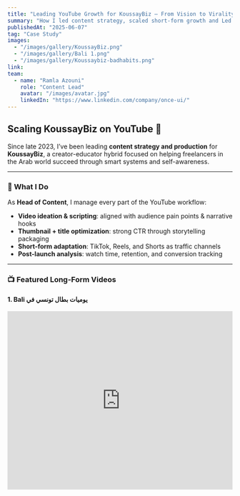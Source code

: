 ```yaml
---
title: "Leading YouTube Growth for KoussayBiz — From Vision to Virality"
summary: "How I led content strategy, scaled short-form growth and Led Long-form YouTube Growth ."
publishedAt: "2025-06-07"
tag: "Case Study"
images:
  - "/images/gallery/KoussayBiz.png"
  - "/images/gallery/Bali 1.png"
  - "/images/gallery/Koussaybiz-badhabits.png"
link:
team:
  - name: "Ramla Azouni"
    role: "Content Lead"
    avatar: "/images/avatar.jpg"
    linkedIn: "https://www.linkedin.com/company/once-ui/"
---
```


## Scaling KoussayBiz on YouTube 🎯

Since late 2023, I’ve been leading **content strategy and production** for **KoussayBiz**, a creator-educator hybrid focused on helping freelancers in the Arab world succeed through smart systems and self-awareness.

---

### 🚀 What I Do

As **Head of Content**, I manage every part of the YouTube workflow:

- **Video ideation & scripting**: aligned with audience pain points & narrative hooks
- **Thumbnail + title optimization**: strong CTR through storytelling packaging
- **Short-form adaptation**: TikTok, Reels, and Shorts as traffic channels
- **Post-launch analysis**: watch time, retention, and conversion tracking

---

### 📺 Featured Long-Form Videos

#### 1. Bali يوميات بطال تونسي في

<iframe
  width="100%"
  height="400"
  src="https://www.youtube.com/embed/lyO7YJtqg9s?si=6xw2-xWxzX4VGUoz"
  title="Bali يوميات بطال تونسي في "
  frameBorder="0"
  allow="accelerometer; autoplay; clipboard-write; encrypted-media; gyroscope; picture-in-picture"
  allowFullScreen
/>

#### 2. مسمار في حيط: علاش خدمتك بش تخليك فقير؟

<iframe
  width="100%"
  height="400"
  src="https://www.youtube.com/embed/9SNv3dNA-44?si=M6JuPMzeNn8j1-Cj"
  title="You Don't Need a Niche"
  frameBorder="0"
  allow="accelerometer; autoplay; clipboard-write; encrypted-media; gyroscope; picture-in-picture"
  allowFullScreen
/>

#### 3. عادات تدمرلك في حياتك

<iframe
  width="100%"
  height="400"
  src="https://www.youtube.com/embed/AlwelkRXcq8?si=RYDASGegCDfnShmC"
  title="5 عادات تدمرلك في حياتك"
  frameBorder="0"
  allow="accelerometer; autoplay; clipboard-write; encrypted-media; gyroscope; picture-in-picture"
  allowFullScreen
/>
---

### 📊 Impact So Far

- 📈 **41K subscribers** and growing
- ⏱️ Average **watch time of 3-4 minutes**
- 🧩 15% **conversion rate** in the first week of launching **Freelancer Academy**, driven by short-form storytelling
- 🎯 Shorts hitting **100K–500K views**, optimized using first-frame hook strategies and emotion mapping

### 🧠 The Bigger Picture

KoussayBiz isn’t just content — it’s a movement. Every script, hook, and edit is designed to balance **education, empathy, and execution**. My role is to make sure the message hits, the brand grows, and every freelancer feels seen.

---

_Want a behind-the-scenes breakdown or access to campaign results? [DM me on LinkedIn](https://www.linkedin.com/in/raamlaa)._
